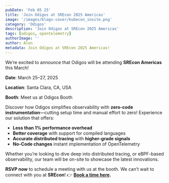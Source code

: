 ```yaml
---
pubDate: 'Feb 05 25'
title: 'Join Odigos at SREcon 2025 Americas'
image: '/images/blogs-cover/kubecon_invite.png'
category: 'Odigos'
description: 'Join Odigos at SREcon 2025 Americas'
tags: [odigos, opentelemetry]
authorImage: ''
author: Alon
metadata: Join Odigos at SREcon 2025 Americas!
---
```


We’re excited to announce that Odigos will be attending **SREcon Americas** this March!

**Date**: March 25–27, 2025

**Location**: Santa Clara, CA, USA

**Booth**: Meet us at Odigos Booth

Discover how Odigos simplifies observability with **zero-code instrumentation**—cutting setup time and manual effort to zero! Experience our solution that offers:

- **Less than 1% performance overhead**
- **Better coverage** with support for compiled languages
- **Accurate distributed tracing** with **higher-grade signals**
- **No-Code changes** instant implementation of OpenTelemetry

Whether you’re looking to dive deep into distributed tracing, or eBPF-based observability, our team will be on-site to showcase the latest innovations.

**RSVP now** to schedule a meeting with us at the booth. We can’t wait to connect with you at **SREcon**! 👉 **[Book a time here](https://calendly.com/edenfederman).**
